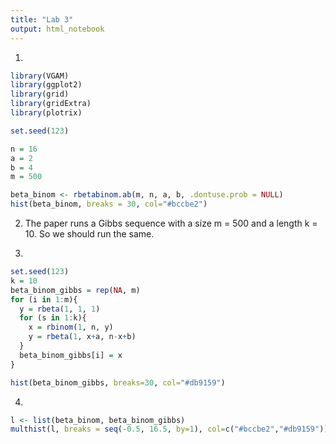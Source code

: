---
title: "Lab 3"
output: html_notebook
---

1.
```{r}
library(VGAM)
library(ggplot2)
library(grid)
library(gridExtra)
library(plotrix)

set.seed(123)

n = 16
a = 2
b = 4
m = 500

beta_binom <- rbetabinom.ab(m, n, a, b, .dontuse.prob = NULL)
hist(beta_binom, breaks = 30, col="#bccbe2")
```
2.
The paper runs a Gibbs sequence with a size m = 500 and a length k = 10. So we should run the same.

3.
```{r}
set.seed(123)
k = 10
beta_binom_gibbs = rep(NA, m)
for (i in 1:m){
  y = rbeta(1, 1, 1)
  for (s in 1:k){
    x = rbinom(1, n, y)
    y = rbeta(1, x+a, n-x+b)
  }
  beta_binom_gibbs[i] = x
}

hist(beta_binom_gibbs, breaks=30, col="#db9159")
```
4.
```{r}
l <- list(beta_binom, beta_binom_gibbs)
multhist(l, breaks = seq(-0.5, 16.5, by=1), col=c("#bccbe2","#db9159"))

```
